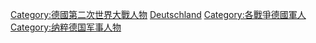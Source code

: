 [[Category:德國第二次世界大戰人物|Category:德國第二次世界大戰人物]]
[[Category:第二次世界大戰軍事人物|Deutschland]]
[[Category:各戰爭德國軍人|Category:各戰爭德國軍人]]
[[Category:纳粹德国军事人物|Category:纳粹德国军事人物]]